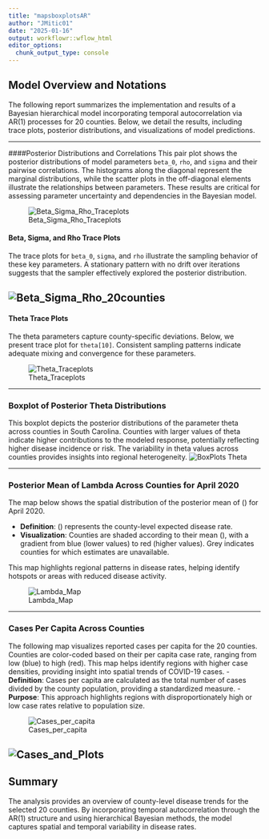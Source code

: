 ```yaml
---
title: "mapsboxplotsAR"
author: "JMitic01"
date: "2025-01-16"
output: workflowr::wflow_html
editor_options:
  chunk_output_type: console
---
```



## Model Overview and Notations

The following report summarizes the implementation and results of a Bayesian hierarchical model incorporating temporal autocorrelation via AR(1) processes for 20 counties. Below, we detail the results, including trace plots, posterior distributions, and visualizations of model predictions.

---

####Posterior Distributions and Correlations
This pair plot shows the posterior distributions of model parameters `beta_0`, `rho`, and `sigma` and their pairwise correlations. The histograms along the diagonal represent the marginal distributions, while the scatter plots in the off-diagonal elements illustrate the relationships between parameters. These results are critical for assessing parameter uncertainty and dependencies in the Bayesian model.

![Beta_Sigma_Rho_Traceplots](img/20 counties pairs.png)

#### Beta, Sigma, and Rho Trace Plots
The trace plots for `beta_0`, `sigma`, and `rho` illustrate the sampling behavior of these key parameters. A stationary pattern with no drift over iterations suggests that the sampler effectively explored the posterior distribution. 

![Beta_Sigma_Rho_20counties](img/traceplots20counties.png)
---

#### Theta Trace Plots

The theta parameters capture county-specific deviations. Below, we present trace plot for `theta[10]`. Consistent sampling patterns indicate adequate mixing and convergence for these parameters.

![Theta_Traceplots](img/theta_10_20countues.png)

---

### Boxplot of Posterior Theta Distributions
This boxplot depicts the posterior distributions of the parameter theta across counties in South Carolina. Counties with larger values of theta indicate higher contributions to the modeled response, potentially reflecting higher disease incidence or risk. The variability in theta values across counties provides insights into regional heterogeneity.
![BoxPlots Theta](img\THETAPLOTS_AR2_20COUNTIES.png)

---

### Posterior Mean of Lambda Across Counties for April 2020

The map below shows the spatial distribution of the posterior mean of \(\lambda\) for April 2020. 

- **Definition**: \(\lambda\) represents the county-level expected disease rate. 
- **Visualization**: Counties are shaded according to their mean \(\lambda\), with a gradient from blue (lower values) to red (higher values). Grey indicates counties for which estimates are unavailable.

This map highlights regional patterns in disease rates, helping identify hotspots or areas with reduced disease activity.

![Lambda_Map](img/lambda_map_april2020.png)

---

### Cases Per Capita Across Counties

The following map visualizes reported cases per capita for the 20 counties. Counties are color-coded based on their per capita case rate, ranging from low (blue) to high (red). This map helps identify regions with higher case densities, providing insight into spatial trends of COVID-19 cases.
- **Definition**: Cases per capita are calculated as the total number of cases divided by the county population, providing a standardized measure. 
- **Purpose**: This approach highlights regions with disproportionately high or low case rates relative to population size.

![Cases_per_capita](img\updated_names_cases_AR2_20 counties.png)

![Cases_and_Plots](img\cases per capita_20_AR2_withnames.png)
---

## Summary

The analysis provides an overview of county-level disease trends for the selected 20 counties. By incorporating temporal autocorrelation through the AR(1) structure and using hierarchical Bayesian methods, the model captures spatial and temporal variability in disease rates. 
